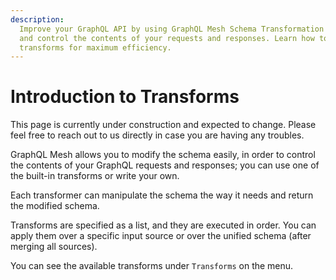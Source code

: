 ```yaml
---
description:
  Improve your GraphQL API by using GraphQL Mesh Schema Transformation! Easily modify your schema
  and control the contents of your requests and responses. Learn how to configure and order
  transforms for maximum efficiency.
---
```



# Introduction to Transforms

<Callout>
  This page is currently under construction and expected to change. Please feel free to reach out to
  us directly in case you are having any troubles.
</Callout>

GraphQL Mesh allows you to modify the schema easily, in order to control the contents of your
GraphQL requests and responses; you can use one of the built-in transforms or write your own.

Each transformer can manipulate the schema the way it needs and return the modified schema.

Transforms are specified as a list, and they are executed in order. You can apply them over a
specific input source or over the unified schema (after merging all sources).

You can see the available transforms under `Transforms` on the menu.
